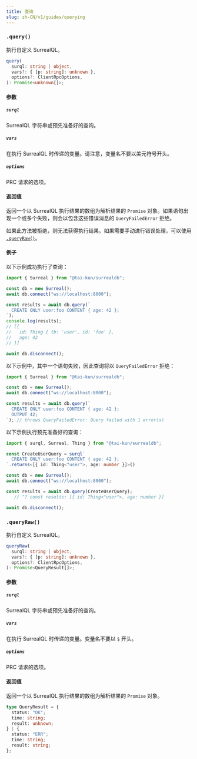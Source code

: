 ```yaml
---
title: 查询
slug: zh-CN/v1/guides/querying
---
```



### `.query()` <Badge variant="instance" /><Badge variant="method" />

执行自定义 SurrealQL。

```ts
query(
  surql: string | object,
  vars?: { [p: string]: unknown },
  options?: ClientRpcOptions,
): Promise<unknown[]>;
```

#### 参数

##### `surql`

SurrealQL 字符串或预先准备好的查询。

##### `vars`

在执行 SurrealQL 时传递的变量。请注意，变量名不要以美元符号开头。

##### `options`

PRC 请求的选项。

#### 返回值

返回一个以 SurrealQL 执行结果的数组为解析结果的 `Promise` 对象。如果语句出现一个或多个失败，则会以包含这些错误消息的 `QueryFailedError` 拒绝。

如果此方法被拒绝，则无法获得执行结果。如果需要手动进行错误处理，可以使用 [`.queryRaw()`](#queryraw)。

#### 例子

以下示例成功执行了查询：

```ts
import { Surreal } from "@tai-kun/surrealdb";

const db = new Surreal();
await db.connect("ws://localhost:8000");

const results = await db.query(`
  CREATE ONLY user:foo CONTENT { age: 42 };
`);
console.log(results);
// [{
//   id: Thing { tb: 'user', id: 'foo' },
//   age: 42
// }]

await db.disconnect();
```

以下示例中，其中一个语句失败，因此查询将以 `QueryFailedError` 拒绝：

```ts
import { Surreal } from "@tai-kun/surrealdb";

const db = new Surreal();
await db.connect("ws://localhost:8000");

const results = await db.query(`
  CREATE ONLY user:foo CONTENT { age: 42 };
  OUTPUT 42;
`); // throws QueryFailedError: Query failed with 1 error(s)
```

以下示例执行预先准备好的查询：

```ts
import { surql, Surreal, Thing } from "@tai-kun/surrealdb";

const CreateUserQuery = surql`
  CREATE ONLY user:foo CONTENT { age: 42 };
`.returns<[{ id: Thing<"user">, age: number }]>()

const db = new Surreal();
await db.connect("ws://localhost:8000");

const results = await db.query(CreateUserQuery);
   // ^? const results: [{ id: Thing<"user">, age: number }]

await db.disconnect();
```

### `.queryRaw()` <Badge variant="instance" /><Badge variant="method" />

执行自定义 SurrealQL。

```ts
queryRaw(
  surql: string | object,
  vars?: { [p: string]: unknown },
  options?: ClientRpcOptions,
): Promise<QueryResult[]>;
```

#### 参数

##### `surql`

SurrealQL 字符串或预先准备好的查询。

##### `vars`

在执行 SurrealQL 时传递的变量。变量名不要以 `$` 开头。

##### `options`

PRC 请求的选项。

#### 返回值

返回一个以 SurrealQL 执行结果的数组为解析结果的 `Promise` 对象。

```ts
type QueryResult = {
  status: "OK";
  time: string;
  result: unknown;
} | {
  status: "ERR";
  time: string;
  result: string;
};
```
